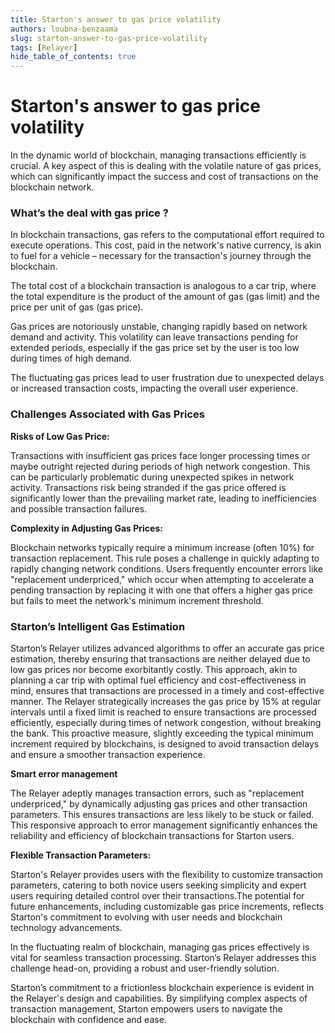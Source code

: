 ```yaml
---
title: Starton's answer to gas price volatility
authors: loubna-benzaama
slug: starton-answer-to-gas-price-volatility
tags: [Relayer]
hide_table_of_contents: true
---
```


# Starton's answer to gas price volatility

In the dynamic world of blockchain, managing transactions efficiently is crucial. A key aspect of this is dealing with the volatile nature of gas prices, which can significantly impact the success and cost of transactions on the blockchain network.

### What’s the deal with gas price ?

In blockchain transactions, gas refers to the computational effort required to execute operations. This cost, paid in the network's native currency, is akin to fuel for a vehicle – necessary for the transaction's journey through the blockchain.

The total cost of a blockchain transaction is analogous to a car trip, where the total expenditure is the product of the amount of gas (gas limit) and the price per unit of gas (gas price).

Gas prices are notoriously unstable, changing rapidly based on network demand and activity. This volatility can leave transactions pending for extended periods, especially if the gas price set by the user is too low during times of high demand.

The fluctuating gas prices lead to user frustration due to unexpected delays or increased transaction costs, impacting the overall user experience.

### **Challenges Associated with Gas Prices**

**Risks of Low Gas Price:**

Transactions with insufficient gas prices face longer processing times or maybe outright rejected during periods of high network congestion. This can be particularly problematic during unexpected spikes in network activity. Transactions risk being stranded if the gas price offered is significantly lower than the prevailing market rate, leading to inefficiencies and possible transaction failures.

**Complexity in Adjusting Gas Prices:**

Blockchain networks typically require a minimum increase (often 10%) for transaction replacement. This rule poses a challenge in quickly adapting to rapidly changing network conditions. Users frequently encounter errors like "replacement underpriced," which occur when attempting to accelerate a pending transaction by replacing it with one that offers a higher gas price but fails to meet the network's minimum increment threshold.

### **Starton’s Intelligent Gas Estimation**

Starton’s Relayer utilizes advanced algorithms to offer an accurate gas price estimation, thereby ensuring that transactions are neither delayed due to low gas prices nor become exorbitantly costly. This approach, akin to planning a car trip with optimal fuel efficiency and cost-effectiveness in mind, ensures that transactions are processed in a timely and cost-effective manner. The Relayer strategically increases the gas price by 15% at regular intervals until a fixed limit is reached to ensure transactions are processed efficiently, especially during times of network congestion, without breaking the bank. This proactive measure, slightly exceeding the typical minimum increment required by blockchains, is designed to avoid transaction delays and ensure a smoother transaction experience.

**Smart error management**

The Relayer adeptly manages transaction errors, such as "replacement underpriced," by dynamically adjusting gas prices and other transaction parameters. This ensures transactions are less likely to be stuck or failed. This responsive approach to error management significantly enhances the reliability and efficiency of blockchain transactions for Starton users.

**Flexible Transaction Parameters:**

Starton's Relayer provides users with the flexibility to customize transaction parameters, catering to both novice users seeking simplicity and expert users requiring detailed control over their transactions.The potential for future enhancements, including customizable gas price increments, reflects Starton's commitment to evolving with user needs and blockchain technology advancements.

In the fluctuating realm of blockchain, managing gas prices effectively is vital for seamless transaction processing. Starton’s Relayer addresses this challenge head-on, providing a robust and user-friendly solution.

Starton’s commitment to a frictionless blockchain experience is evident in the Relayer's design and capabilities. By simplifying complex aspects of transaction management, Starton empowers users to navigate the blockchain with confidence and ease.
